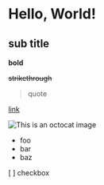 # Hello, World!

## sub title

**bold**

~~strikethrough~~

> quote

[link](https://chris.lu)

![This is an octocat image](https://myoctocat.com/assets/images/base-octocat.svg)

* foo
* bar
* baz

[ ] checkbox